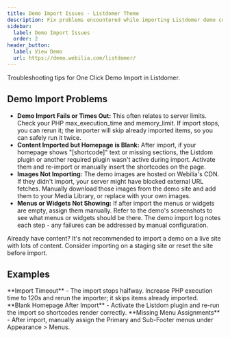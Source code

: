 ```yaml
---
title: Demo Import Issues - Listdomer Theme
description: Fix problems encountered while importing Listdomer demo content.
sidebar:
  label: Demo Import Issues
  order: 2
header_button:
  label: View Demo
  url: https://demo.webilia.com/listdomer/
---
```



Troubleshooting tips for One Click Demo Import in Listdomer.

## Demo Import Problems

- **Demo Import Fails or Times Out:** This often relates to server limits. Check your PHP max_execution_time and memory_limit. If import stops, you can rerun it; the importer will skip already imported items, so you can safely run it twice.
- **Content Imported but Homepage is Blank:** After import, if your homepage shows "[shortcode]" text or missing sections, the Listdom plugin or another required plugin wasn't active during import. Activate them and re-import or manually insert the shortcodes on the page.
- **Images Not Importing:** The demo images are hosted on Webilia's CDN. If they didn't import, your server might have blocked external URL fetches. Manually download those images from the demo site and add them to your Media Library, or replace with your own images.
- **Menus or Widgets Not Showing:** If after import the menus or widgets are empty, assign them manually. Refer to the demo's screenshots to see what menus or widgets should be there. The demo import log notes each step - any failures can be addressed by manual configuration.

<Aside type="note">Already have content? It's not recommended to import a demo on a live site with lots of content. Consider importing on a staging site or reset the site before import.</Aside>

## Examples

<CardGrid>
  <Card>**Import Timeout** - The import stops halfway. Increase PHP execution time to 120s and rerun the importer; it skips items already imported.</Card>
  <Card>**Blank Homepage After Import** - Activate the Listdom plugin and re-run the import so shortcodes render correctly.</Card>
  <Card>**Missing Menu Assignments** - After import, manually assign the Primary and Sub-Footer menus under Appearance > Menus.</Card>
</CardGrid>

